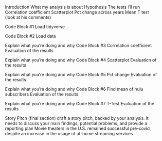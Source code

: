 Introduction 
What my analysis is about
Hypothesis
The tests I’ll run 
Correlation coefficient 
Scatterplot
Pct change across years
Mean 
T test (look at his comments)

Code Block #1
Load tidyverse

Code Block #2
Load data 

Explain what you're doing and why
Code Block #3
Correlation coefficient 
Evaluation of the results


Explain what you're doing and why
Code Block #4
Scatterplot 
Evaluation of the results


Explain what you're doing and why
Code Block #5
Pct change
Evaluation of the results


Explain what you're doing and why
Code Block #6
Find mean of hulu subscribers
Evaluation of the results


Explain what you're doing and why
Code Block #7
T-Test
Evaluation of the results


Story Pitch (final section)
draft a story pitch, backed by your analysis. It needs to discuss your main findings, potential problems, and provide a reporting plan
Movie theaters in the U.S. remained successful pre-covid, despite an increase in the usage of at-home streaming services
